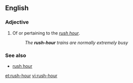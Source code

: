 ==English==

===Adjective===
{{en-adj|-}}

# Of or pertaining to the ''[[rush hour]]''.
#:''The '''rush-hour''' trains are normally extremely busy''

===See also===
*[[rush hour]]

[[et:rush-hour]]
[[vi:rush-hour]]